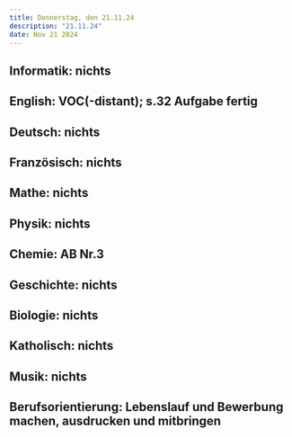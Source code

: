 ```yaml
---
title: Donnerstag, den 21.11.24
description: "21.11.24"
date: Nov 21 2024
---
```


## Informatik: nichts
## English: VOC(-distant); s.32 Aufgabe fertig
## Deutsch: nichts
## Französisch: nichts
## Mathe: nichts
## Physik: nichts
## Chemie: AB Nr.3
## Geschichte: nichts
## Biologie: nichts
## Katholisch: nichts
## Musik: nichts
## Berufsorientierung: Lebenslauf und Bewerbung machen, ausdrucken und mitbringen